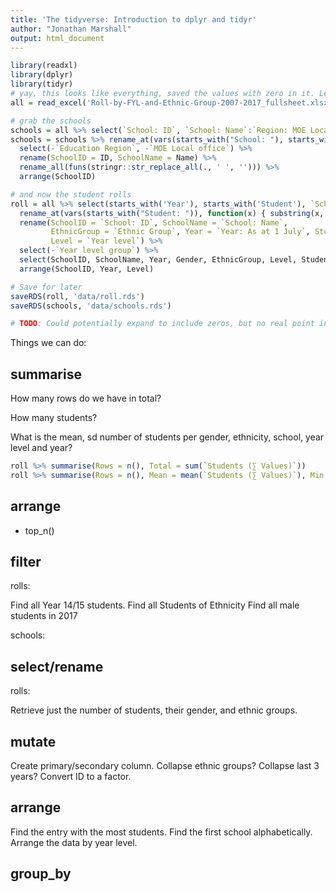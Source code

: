```yaml
---
title: 'The tidyverse: Introduction to dplyr and tidyr'
author: "Jonathan Marshall"
output: html_document
---
```


```r
library(readxl)
library(dplyr)
library(tidyr)
# yay, this looks like everything, saved the values with zero in it. Let's do some checking though
all = read_excel('Roll-by-FYL-and-Ethnic-Group-2007-2017_fullsheet.xlsx', sheet="all_data")

# grab the schools
schools = all %>% select(`School: ID`, `School: Name`:`Region: MOE Local office`, -`School: Decile`) %>% unique
schools = schools %>% rename_at(vars(starts_with("School: "), starts_with("Region: ")), function(x) { substring(x, 9)} ) %>%
  select(-`Education Region`, -`MOE Local office`) %>% 
  rename(SchoolID = ID, SchoolName = Name) %>%
  rename_all(funs(stringr::str_replace_all(., ' ', ''))) %>%
  arrange(SchoolID)

# and now the student rolls
roll = all %>% select(starts_with('Year'), starts_with('Student'), `School: ID`, `School: Name`) %>%
  rename_at(vars(starts_with("Student: ")), function(x) { substring(x, 10) } ) %>%
  rename(SchoolID = `School: ID`, SchoolName = `School: Name`,
         EthnicGroup = `Ethnic Group`, Year = `Year: As at 1 July`, Students = `Students (∑ Values)`,
         Level = `Year level`) %>%
  select(-`Year level group`) %>%
  select(SchoolID, SchoolName, Year, Gender, EthnicGroup, Level, Students) %>%
  arrange(SchoolID, Year, Level)

# Save for later
saveRDS(roll, 'data/roll.rds')
saveRDS(schools, 'data/schools.rds')

# TODO: Could potentially expand to include zeros, but no real point in doing so.
```

Things we can do:

## summarise

How many rows do we have in total?

How many students?

What is the mean, sd number of students per gender, ethnicity, school, year level and year?

```r
roll %>% summarise(Rows = n(), Total = sum(`Students (∑ Values)`))
roll %>% summarise(Rows = n(), Mean = mean(`Students (∑ Values)`), Min = min(`Students (∑ Values)`))
```

## arrange


- top_n()


## filter

rolls:

Find all Year 14/15 students.
Find all Students of Ethnicity <foo>
Find all male students in 2017

schools:

## select/rename

rolls:

Retrieve just the number of students, their gender, and ethnic groups.

## mutate

Create primary/secondary column.
Collapse ethnic groups?
Collapse last 3 years?
Convert ID to a factor.

## arrange

Find the entry with the most students.
Find the first school alphabetically.
Arrange the data by year level.




## group_by




```r
```